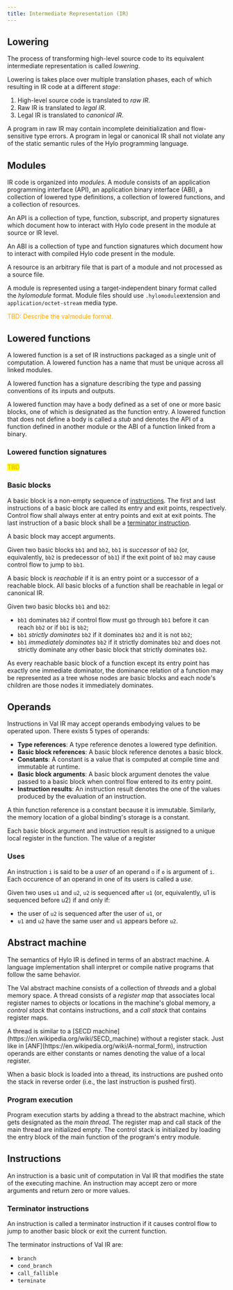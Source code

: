 ```yaml
---
title: Intermediate Representation (IR)
---
```


## Lowering

The process of transforming high-level source code to its equivalent intermediate representation is called *lowering*.

Lowering is takes place over multiple translation phases, each of which resulting in IR code at a different *stage*:

1. High-level source code is translated to *raw IR*.
2. Raw IR is translated to *legal IR*.
3. Legal IR is translated to *canonical IR*.

A program in raw IR may contain incomplete deinitialization and flow-sensitive type errors. A program in legal or canonical IR shall not violate any of the static semantic rules of the Hylo programming language.

## Modules

IR code is organized into *modules*. A module consists of an application programming interface (API), an application binary interface (ABI), a collection of lowered type definitions, a collection of lowered functions, and a collection of resources.

An API is a collection of type, function, subscript, and property signatures which document how to interact with Hylo code present in the module at source or IR level.

An ABI is a collection of type and function signatures which document how to interact with compiled Hylo code present in the module.

A resource is an arbitrary file that is part of a module and not processed as a source file.

A module is represented using a target-independent binary format called the *hylomodule* format. Module files should use `.hylomodule`extension and `application/octet-stream` media type.

<span style="color:orange;">TBD: Describe the valmodule format.</span>



## Lowered functions

A lowered function is a set of IR instructions packaged as a single unit of computation. A lowered function has a name that must be unique across all linked modules.

A lowered function has a signature describing the type and passing conventions of its inputs and outputs.

A lowered function may have a body defined as a set of one or more basic blocks, one of which is designated as the function entry. A lowered function that does not define a body is called a *stub* and denotes the API of a function defined in another module or the ABI of a function linked from a binary.

### Lowered function signatures

<mark style="color:orange;">TBD</mark>

### Basic blocks

A basic block is a non-empty sequence of [instructions](#instructions). The first and last instructions of a basic block are called its entry and exit points, respectively. Control flow shall always enter at entry points and exit at exit points. The last instruction of a basic block shall be a [terminator instruction](#terminator-instructions).

A basic block may accept arguments.

Given two basic blocks `bb1` and `bb2`, `bb1` is *successor* of `bb2` (or, equivalently, `bb2` is predecessor of `bb1`) if the exit point of `bb2` may cause control flow to jump to `bb1`.

A basic block is *reachable* if it is an entry point or a successor of a reachable block. All basic blocks of a function shall be reachable in legal or canonical IR.

Given two basic blocks `bb1` and `bb2`:

* `bb1` dominates `bb2` if control flow must go through `bb1` before it can reach `bb2` or if `bb1` is `bb2`;
* `bb1` *strictly dominates* `bb2` if it dominates `bb2` and it is not `bb2`;
* `bb1` *immediately dominates* `bb2` if it strictly dominates `bb2` and does not strictly dominate any other basic block that strictly dominates `bb2`.


<Aside type="note">
    As every reachable basic block of a function except its entry point has exactly one immediate dominator, the dominance relation of a function may be represented as a tree whose nodes are basic blocks and each node's children are those nodes it immediately dominates.
</Aside>


## Operands

Instructions in Val IR may accept operands embodying values to be operated upon. There exists 5 types of operands:

* **Type references**: A type reference denotes a lowered type definition.
* **Basic block references**: A basic block reference denotes a basic block.
* **Constants**: A constant is a value that is computed at compile time and immutable at runtime.
* **Basic block arguments**: A basic block argument denotes the value passed to a basic block when control flow entered to its entry point.
* **Instruction results**: An instruction result denotes the one of the values produced by the evaluation of an instruction.

<Aside type="note">
    A thin function reference is a constant because it is immutable. Similarly, the memory location of a global binding's storage is a constant.
</Aside>

Each basic block argument and instruction result is assigned to a unique local register in the function. The value of a register&#x20;

### Uses

An instruction `i` is said to be a *user* of an operand `o` if `o` is argument of `i`. Each occurence of an operand in one of its users is called a *use*.

Given two uses `u1` and `u2`, `u2` is sequenced after `u1` (or, equivalently, u1 is sequenced before u2) if and only if:

* the user of `u2` is sequenced after the user of `u1`, or
* `u1` and `u2` have the same user and `u1` appears before `u2`.


## Abstract machine

The semantics of Hylo IR is defined in terms of an abstract machine. A language implementation shall interpret or compile native programs that follow the same behavior.

The Val abstract machine consists of a collection of *threads* and a global memory space. A thread consists of a *register map* that associates local register names to objects or locations in the machine's global memory, a *control stack* that contains instructions, and a *call stack* that contains register map&#x73;*.*

<Aside type="note">
    A thread is similar to a [SECD machine](https://en.wikipedia.org/wiki/SECD_machine) without a register stack. Just like in [ANF](https://en.wikipedia.org/wiki/A-normal_form), instruction operands are either constants or names denoting the value of a local register.
</Aside>

When a basic block is loaded into a thread, its instructions are pushed onto the stack in reverse order (i.e., the last instruction is pushed first).

### Program execution

Program execution starts by adding a thread to the abstract machine, which gets designated as the *main thread*. The register map and call stack of the main thread are initialized empty. The control stack is initialized by loading the entry block of the main function of the program's entry module.


## Instructions

An instruction is a basic unit of computation in Val IR that modifies the state of the executing machine. An instruction may accept zero or more arguments and return zero or more values.

### Terminator instructions

An instruction is called a terminator instruction if it causes control flow to jump to another basic block or exit the current function.

The terminator instructions of Val IR are:

* `branch`
* `cond_branch`
* `call_fallible`
* `terminate`
